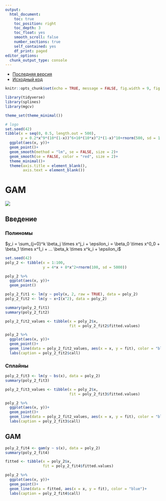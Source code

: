 ```yaml
---
output: 
  html_document:
    toc: true
    toc_position: right
    toc_depth: 3
    toc_float: yes
    smooth_scroll: false
    number_sections: true
    self_contained: yes
    df_print: paged
editor_options: 
  chunk_output_type: console
---
```


* [Последняя версия](https://agricolamz.github.io/2019.07.31_ANDAN_GAM/index.html)
* [Исходный код](https://github.com/agricolamz/2019.07.31_ANDAN_GAM)

```r
knitr::opts_chunk$set(echo = TRUE, message = FALSE, fig.width = 9, fig.height = 5)
```

```r
library(tidyverse)
library(splines)
library(mgcv)

theme_set(theme_minimal())
```

```r
# logo
set.seed(42)
tibble(x = seq(0, 0.5, length.out = 500),
       y = 0.2*x^9*(10*(1-x))^6+10*(10*x)^2*(1-x)^10+rnorm(500, sd = 1.5)) %>% 
  ggplot(aes(x, y))+
  geom_point()+
  geom_smooth(method = "lm", se = FALSE, size = 2)+
  geom_smooth(se = FALSE, color = "red", size = 2)+
  theme_minimal()+
  theme(axis.title = element_blank(),
        axis.text = element_blank())
```

# GAM

[![](image/01_tweet.png)](https://twitter.com/ucfagls/status/842444686513991680)

## Введение
### Полиномы

$y_i = \sum_{j=0}^k \beta_j \times x^j_i + \epsilon_i = \beta_0 \times x^0_0 + \beta_1 \times x^1_i + ... \beta_k \times x^k_i + \epsilon_i$

```r
set.seed(42)
poly_2 <- tibble(x = 1:100,
                 y = 4*x + 8*x^2+rnorm(100, sd = 5000))

poly_2 %>% 
  ggplot(aes(x, y))+
  geom_point()

poly_2_fit1 <- lm(y ~ poly(x, 2, raw = TRUE), data = poly_2)
poly_2_fit2 <- lm(y ~ x+I(x^2), data = poly_2)

summary(poly_2_fit1)
summary(poly_2_fit2)

poly_2_fit2_values <- tibble(x = poly_2$x,
                             fit = poly_2_fit2$fitted.values)

poly_2 %>% 
  ggplot(aes(x, y))+
  geom_point()+
  geom_line(data = poly_2_fit2_values, aes(x = x, y = fit), color = "blue")+
  labs(caption = poly_2_fit2$call)
```

### Сплайны


```r
poly_2_fit3 <- lm(y ~ bs(x), data = poly_2)
summary(poly_2_fit3)

poly_2_fit3_values <- tibble(x = poly_2$x,
                             fit = poly_2_fit3$fitted.values)

poly_2 %>% 
  ggplot(aes(x, y))+
  geom_point()+
  geom_line(data = poly_2_fit2_values, aes(x = x, y = fit), color = "blue")+
  labs(caption = poly_2_fit3$call)
```


## GAM

```r
poly_2_fit4 <- gam(y ~ s(x), data = poly_2)
summary(poly_2_fit4)

fitted <- tibble(x = poly_2$x,
                 fit = poly_2_fit4$fitted.values)

poly_2 %>% 
  ggplot(aes(x, y))+
  geom_point()+
  geom_line(data = fitted, aes(x = x, y = fit), color = "blue")+
  labs(caption = poly_2_fit4$call)
```

